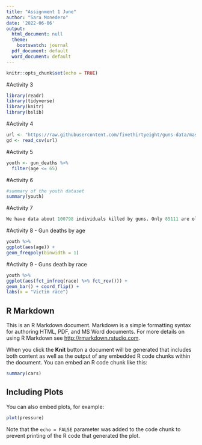 ```yaml
---
title: "Assignment 1 June"
author: "Sara Monedero"
date: '2022-06-06'
output:
  html_document: null
  theme:
    bootswatch: journal
  pdf_document: default
  word_document: default
---
```


```r
knitr::opts_chunk$set(echo = TRUE)
```
#Activity 3
```r
library(readr)
library(tidyverse)
library(knitr)
library(bslib)
```

#Activity 4
```r
url <- "https://raw.githubusercontent.com/fivethirtyeight/guns-data/master/full_data.csv"
gd <- read_csv(url)
```

#Activity 5
```r
youth <- gun_deaths %>%
  filter(age <= 65)
```

#Activity 6
```r
#summary of the youth dataset
summary(youth)
```

#Activity 7
```r
We have data about 100798 individuals killed by guns. Only 85111 are older than 65. The distribution of the remainder is shown below: 
```

#Activity 8 - Gun deaths by age 
```r
youth %>% 
ggplot(aes(age)) + 
geom_freqpoly(binwidth = 1) 
```

#Activity 9 - Guns death by race
```r
youth %>% 
ggplot(aes(fct_infreq(race) %>% fct_rev())) + 
geom_bar() + coord_flip() + 
labs(x = "Victim race")
```



## R Markdown

This is an R Markdown document. Markdown is a simple formatting syntax for authoring HTML, PDF, and MS Word documents. For more details on using R Markdown see <http://rmarkdown.rstudio.com>.

When you click the **Knit** button a document will be generated that includes both content as well as the output of any embedded R code chunks within the document. You can embed an R code chunk like this:

```r
summary(cars)
```

## Including Plots

You can also embed plots, for example:

```r
plot(pressure)
```

Note that the `echo = FALSE` parameter was added to the code chunk to prevent printing of the R code that generated the plot.
